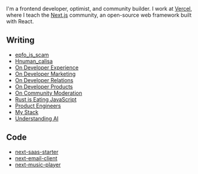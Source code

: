 
<NameTransition />

<AcmeLogo />

I'm a frontend developer, optimist, and community builder. I work at [Vercel](/work), where I teach the [Next.js](/n/stack) community, an open-source web framework built with React.

## Writing

- [epfo_is_scam](/n/epfo_is_scam)
- [Hnuman_calisa](/n/Hnuman_calisa)
- [On Developer Experience](/n/dx)
- [On Developer Marketing](/n/developer-marketing)
- [On Developer Relations](/n/devrel)
- [On Developer Products](/n/devtools)
- [On Community Moderation](/n/moderation)
- [Rust is Eating JavaScript](/n/rust)
- [Product Engineers](/n/product-engineers)
- [My Stack](/n/stack)
- [Understanding AI](/n/ai)

## Code

- [next-saas-starter](https://github.com/leerob/next-saas-starter)
- [next-email-client](https://github.com/leerob/next-email-client)
- [next-music-player](https://github.com/leerob/next-music-player)
